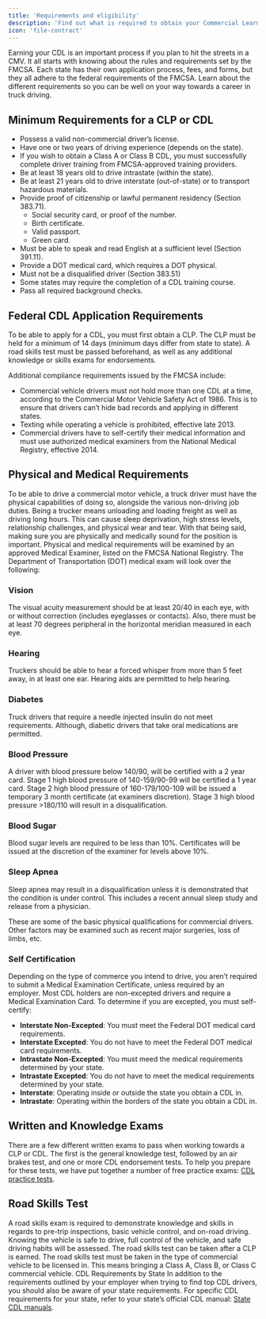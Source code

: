 ```yaml
---
title: 'Requirements and eligibility'
description: 'Find out what is required to obtain your Commercial Learners Permit (CLP) or Commercial Drivers License (CDL).'
icon: 'file-contract'
---
```


Earning your CDL is an important process if you plan to hit the streets in a <Tooltip tip="Commercial Motorized Vehicle">CMV</Tooltip>. It all starts with knowing about the rules and requirements set by the <Tooltip tip="Federal Motor Carrier Safety Administration">FMCSA</Tooltip>. Each state has their own application process, fees, and forms, but they all adhere to the federal requirements of the FMCSA. Learn about the different requirements so you can be well on your way towards a career in truck driving.

## Minimum Requirements for a CLP or CDL 
- Possess a valid non-commercial driver’s license. 
- Have one or two years of driving experience (depends on the state). 
- If you wish to obtain a Class A or Class B CDL, you must successfully complete driver training from FMCSA-approved training providers. 
- Be at least 18 years old to drive intrastate (within the state). 
- Be at least 21 years old to drive interstate (out-of-state) or to transport hazardous materials. 
- Provide proof of citizenship or lawful permanent residency (Section 383.71). 
    - Social security card, or proof of the number. 
    - Birth certificate. 
    - Valid passport. 
    - Green card. 
- Must be able to speak and read English at a sufficient level (Section 391.11). 
- Provide a DOT medical card, which requires a DOT physical. 
- Must not be a disqualified driver (Section 383.51) 
- Some states may require the completion of a CDL training course. 
- Pass all required background checks.

## Federal CDL Application Requirements 
To be able to apply for a CDL, you must first obtain a <Tooltip tip="Commercial Learner's Permit">CLP</Tooltip>. The CLP must be held for a minimum of 14 days (minimum days differ from state to state). A road skills test must be passed beforehand, as well as any additional knowledge or skills exams for endorsements. 

Additional compliance requirements issued by the FMCSA include: 
- Commercial vehicle drivers must not hold more than one CDL at a time, according to the Commercial Motor Vehicle Safety Act of 1986. This is to ensure that drivers can’t hide bad records and applying in different states. 
- Texting while operating a vehicle is prohibited, effective late 2013. 
- Commercial drivers have to self-certify their medical information and must use authorized medical examiners from the National Medical Registry, effective 2014. 

## Physical and Medical Requirements 
To be able to drive a commercial motor vehicle, a truck driver must have the physical capabilities of doing so, alongside the various non-driving job duties. Being a trucker means unloading and loading freight as well as driving long hours. This can cause sleep deprivation, high stress levels, relationship challenges, and physical wear and tear. With that being said, making sure you are physically and medically sound for the position is important. 
Physical and medical requirements will be examined by an approved Medical Examiner, listed on the FMCSA National Registry. The Department of Transportation (DOT) medical exam will look over the following: 

### Vision 
The visual acuity measurement should be at least 20/40 in each eye, with or without correction (includes eyeglasses or contacts). Also, there must be at least 70 degrees peripheral in the horizontal meridian measured in each eye. 

### Hearing 
Truckers should be able to hear a forced whisper from more than 5 feet away, in at least one ear. Hearing aids are permitted to help hearing. 

### Diabetes 
Truck drivers that require a needle injected insulin do not meet requirements. Although, diabetic drivers that take oral medications are permitted. 

### Blood Pressure 
A driver with blood pressure below 140/90, will be certified with a 2 year card. Stage 1 high blood pressure of 140-159/90-99 will be certified a 1 year card. Stage 2 high blood pressure of 160-179/100-109 will be issued a temporary 3 month certificate (at examiners discretion). Stage 3 high blood pressure >180/110 will result in a disqualification. 

### Blood Sugar 
Blood sugar levels are required to be less than 10%. Certificates will be issued at the discretion of the examiner for levels above 10%. 

### Sleep Apnea 
Sleep apnea may result in a disqualification unless it is demonstrated that the condition is under control. This includes a recent annual sleep study and release from a physician. 

These are some of the basic physical qualifications for commercial drivers. Other factors may be examined such as recent major surgeries, loss of limbs, etc. 

### Self Certification 
Depending on the type of commerce you intend to drive, you aren’t required to submit a Medical Examination Certificate, unless required by an employer. Most CDL holders are non-excepted drivers and require a Medical Examination Card. To determine if you are excepted, you must self-certify: 
- **Interstate Non-Excepted**: You must meet the Federal DOT medical card requirements. 
- **Interstate Excepted**: You do not have to meet the Federal DOT medical card requirements. 
- **Intrastate Non-Excepted**: You must meed the medical requirements determined by your state. 
- **Intrastate Excepted**: You do not have to meet the medical requirements determined by your state. 
- **Interstate**: Operating inside or outside the state you obtain a CDL in. 
- **Intrastate**: Operating within the borders of the state you obtain a CDL in. 

## Written and Knowledge Exams 
There are a few different written exams to pass when working towards a CLP or CDL. The first is the general knowledge test, followed by an air brakes test, and one or more CDL endorsement tests. To help you prepare for these tests, we have put together a number of free practice exams: [CDL practice tests](https://driving-tests.org/cdl-practice-test/). 

## Road Skills Test 
A road skills exam is required to demonstrate knowledge and skills in regards to pre-trip inspections, basic vehicle control, and on-road driving. Knowing the vehicle is safe to drive, full control of the vehicle, and safe driving habits will be assessed. The road skills test can be taken after a CLP is earned. The road skills test must be taken in the type of commercial vehicle to be licensed in. This means bringing a Class A, Class B, or Class C commercial vehicle. CDL Requirements by State In addition to the requirements outlined by your employer when trying to find top CDL drivers, you should also be aware of your state requirements. For specific CDL requirements for your state, refer to your state’s official CDL manual: [State CDL manuals](https://driving-tests.org/cdl-handbooks/). 